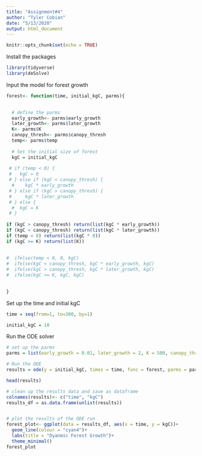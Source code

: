 ```yaml
---
title: "Assignment#4"
author: "Tyler Cobian"
date: "5/13/2020"
output: html_document
---
```


```r
knitr::opts_chunk$set(echo = TRUE)
```

Install the packages
```r
library(tidyverse)
library(deSolve)
```

Input the model for forest growth
```r
forest<- function(time, initial_kgC, parms){

  
  # define the parms
  early_growth<- parms$early_growth
  later_growth<- parms$later_growth
  K<- parms$K
  canopy_thresh<- parms$canopy_thresh
  temp<- parms$temp
  
  # Set the initial size of forest
  kgC = initial_kgC
  
 # if (temp < 0) {
 #   kgC = 0
 # } else if (kgC < canopy_thresh) {
  #    kgC * early_growth
 # } else if (kgC > canopy_thresh) {
 #     kgC * later_growth
 # } else {
  #  kgC = K
 # }
  
if (kgC > canopy_thresh) return(list(kgC * early_growth))
if (kgC < canopy_thresh) return(list(kgC * later_growth))
if (temp < 0) return(list(kgC * 0))
if (kgC >= K) return(list(K))
  
  
#  ifelse(temp < 0, 0, kgC)
#  ifelse(kgC < canopy_thresh, kgC * early_growth, kgC)
#  ifelse(kgC > canopy_thresh, kgC * later_growth, kgC)
#  ifelse(kgC >= K, kgC, kgC)
  

}

```

Set up the time and initial kgC
```r
time = seq(from=1, to=300, by=1)

initial_kgC = 10
```

Run the ODE solver
```r
# set up the parms
parms = list(early_growth = 0.01, later_growth = 2, K = 500, canopy_thresh = 100, temp = 20)

# Run the ODE
results = ode(y = initial_kgC, times = time, func = forest, parms = parms)

head(results)

# clean up the results data and save as dataframe
colnames(results)<- c("time", "kgC")
results_df = as.data.frame(unlist(results))


# plot the results of the ODE run
forest_plot<- ggplot(data = results_df, aes(x = time, y = kgC))+
  geom_line(colour = "cyan4")+
  labs(title = "Dyanmic Forest Growth")+
  theme_minimal()
forest_plot

```














